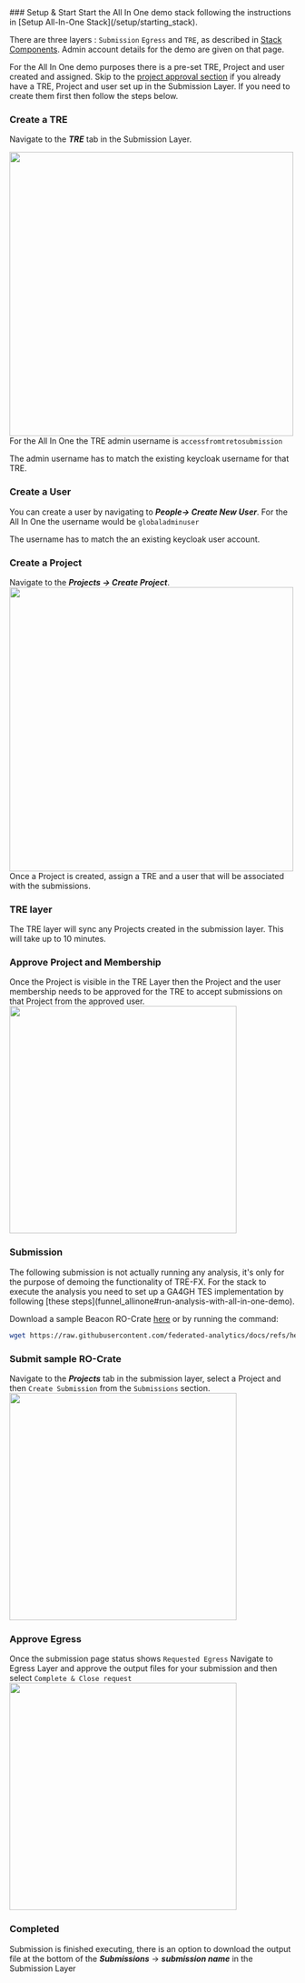
<Steps>
### Setup & Start
Start the All In One demo stack following the instructions in [Setup All-In-One Stack](/setup/starting_stack). 

There are three layers : `Submission` `Egress` and `TRE`, as described in [Stack Components](/first_demo/stackinfo).
Admin account details for the demo are given on that page.

For the All In One demo purposes there is a pre-set TRE, Project and user created and assigned.
Skip to the [project approval section](#approve-project-and-membership) if you already have a TRE, Project and user set up in the Submission Layer.
If you need to create them first then follow the steps below.

### Create a TRE
Navigate to the ***TRE*** tab in the Submission Layer. 

<img src="/images/createTre.png" width="500"></img>
For the All In One the TRE admin username is `accessfromtretosubmission`

<Callout> The admin username has to match the existing keycloak username for that TRE. </Callout>


### Create a User
You can create a user by navigating to ***People-> Create New User***.
For the All In One the username would be `globaladminuser`

<Callout> The username has to match the an existing keycloak user account.</Callout>

### Create a Project
Navigate to the ***Projects -> Create Project***.
<img src="/images/createProject.png" width="500"></img>
Once a Project is created, assign a TRE and a user that will be associated with the submissions.

### TRE layer
The TRE layer will sync any Projects created in the submission layer. This will take up to 10 minutes.

### Approve Project and Membership
Once the Project is visible in the TRE Layer then the Project and the user membership needs to be approved for the TRE to accept submissions on that Project from the approved user.
<img src="/images/approveProject.png" width="400"></img>


### Submission

<Callout type="info"> 
The following submission is not actually running any analysis, it's only for the purpose of demoing the functionality of TRE-FX.
For the stack to execute the analysis you need to set up a GA4GH TES implementation by following [these steps](funnel_allinone#run-analysis-with-all-in-one-demo).
 </Callout>
 
Download a sample Beacon RO-Crate [here](https://raw.githubusercontent.com/federated-analytics/docs/refs/heads/main/samples/crates/beacon_crate.zip) or by running the command:

```bash copy
wget https://raw.githubusercontent.com/federated-analytics/docs/refs/heads/main/samples/crates/beacon_crate.zip
```
### Submit sample RO-Crate
Navigate to the ***Projects*** tab in the submission layer, select a Project and then `Create Submission` from the `Submissions` section.
<img src="/images/submission.png" width="400"></img>

### Approve Egress
Once the submission page status shows `Requested Egress`
Navigate to Egress Layer and approve the output files for your submission and then select `Complete & Close request`
<img src="/images/egress.png" width="400"></img>

### Completed
Submission is finished executing, there is an option to download the output file at the bottom of the ***Submissions*** -> ***submission name*** in the Submission Layer
</Steps>








 
